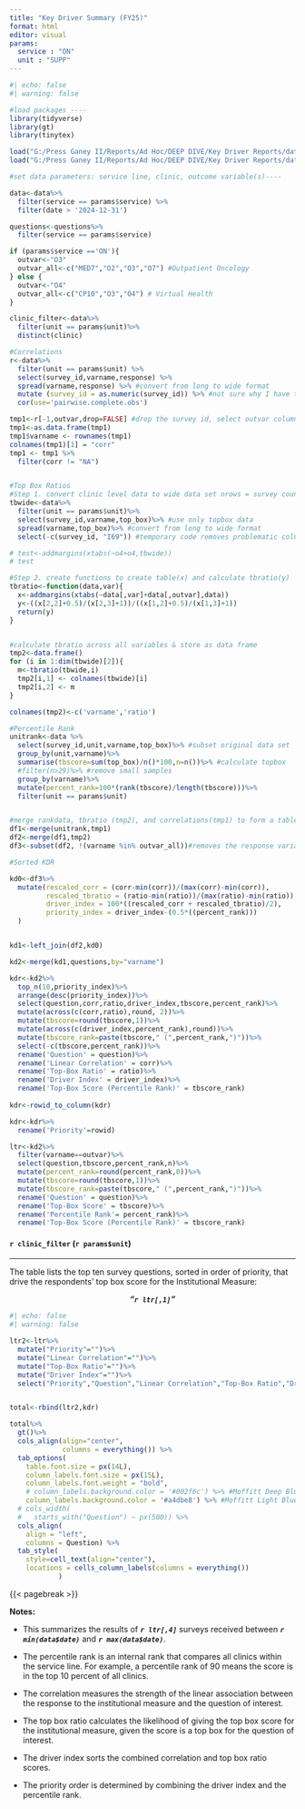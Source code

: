 ```yaml
---
title: "Key Driver Summary (FY25)"
format: html
editor: visual
params:
  service : "ON"
  unit : "SUPP"
---
```


```r
#| echo: false
#| warning: false 

#load packages ----
library(tidyverse)
library(gt)
library(tinytex)

load("G:/Press Ganey II/Reports/Ad Hoc/DEEP DIVE/Key Driver Reports/data/clinic_072024-032025.Rdata")
load("G:/Press Ganey II/Reports/Ad Hoc/DEEP DIVE/Key Driver Reports/data/questions.Rdata")

#set data parameters: service line, clinic, outcome variable(s)----

data<-data%>%
  filter(service == params$service) %>%
  filter(date > '2024-12-31')

questions<-questions%>%
  filter(service == params$service)

if (params$service =='ON'){
  outvar<-"O3"
  outvar_all<-c("MED7","O2","O3","O7") #Outpatient Oncology
} else {
  outvar<-"O4"
  outvar_all<-c("CP10","O3","O4") # Virtual Health
}

clinic_filter<-data%>%
  filter(unit == params$unit)%>%
  distinct(clinic)

#Correlations
r<-data%>%
  filter(unit == params$unit) %>%
  select(survey_id,varname,response) %>% 
  spread(varname,response) %>% #convert from long to wide format
  mutate (survey_id = as.numeric(survey_id)) %>% #not sure why I have to do this for it not to give me an error.
  cor(use='pairwise.complete.obs')

tmp1<-r[-1,outvar,drop=FALSE] #drop the survey id, select outvar column & convert to data frame
tmp1<-as.data.frame(tmp1)
tmp1$varname <- rownames(tmp1)
colnames(tmp1)[1] = "corr"
tmp1 <- tmp1 %>%
  filter(corr != "NA")


#Top Box Ratios
#Step 1. convert clinic level data to wide data set nrows = survey count
tbwide<-data%>%
  filter(unit == params$unit)%>%
  select(survey_id,varname,top_box)%>% #use only topbox data
  spread(varname,top_box)%>% #convert from long to wide format
  select(-c(survey_id, "I69")) #temporary code removes problematic column

# test<-addmargins(xtabs(~o4+o4,tbwide))
# test

#Step 2. create functions to create table(x) and calculate tbratio(y)
tbratio<-function(data,var){
  x<-addmargins(xtabs(~data[,var]+data[,outvar],data))
  y<-((x[2,2]+0.5)/(x[2,3]+1))/((x[1,2]+0.5)/(x[1,3]+1)) 
  return(y)
}


#calculate tbratio across all variables & store as data frame
tmp2<-data.frame()
for (i in 1:dim(tbwide)[2]){ 
  m<-tbratio(tbwide,i)
  tmp2[i,1] <- colnames(tbwide)[i]
  tmp2[i,2] <- m
}

colnames(tmp2)<-c('varname','ratio')

#Percentile Rank
unitrank<-data %>%
  select(survey_id,unit,varname,top_box)%>% #subset original data set
  group_by(unit,varname)%>%
  summarise(tbscore=sum(top_box)/n()*100,n=n())%>% #calculate topbox
  #filter(n>29)%>% #remove small samples
  group_by(varname)%>%
  mutate(percent_rank=100*(rank(tbscore)/length(tbscore)))%>%
  filter(unit == params$unit)


#merge rankdata, tbratio (tmp2), and correlations(tmp1) to form a table
df1<-merge(unitrank,tmp1)
df2<-merge(df1,tmp2)
df3<-subset(df2, !(varname %in% outvar_all))#removes the response variables from priority index calculations

#Sorted KDR

kd0<-df3%>%
  mutate(rescaled_corr = (corr-min(corr))/(max(corr)-min(corr)),
         rescaled_tbratio = (ratio-min(ratio))/(max(ratio)-min(ratio)),
         driver_index = 100*((rescaled_corr + rescaled_tbratio)/2),
         priority_index = driver_index-(0.5*((percent_rank)))
  )


kd1<-left_join(df2,kd0)

kd2<-merge(kd1,questions,by="varname") 

kdr<-kd2%>%
  top_n(10,priority_index)%>%
  arrange(desc(priority_index))%>%
  select(question,corr,ratio,driver_index,tbscore,percent_rank)%>%
  mutate(across(c(corr,ratio),round, 2))%>%
  mutate(tbscore=round(tbscore,1))%>%
  mutate(across(c(driver_index,percent_rank),round))%>%
  mutate(tbscore_rank=paste(tbscore," (",percent_rank,")"))%>%
  select(-c(tbscore,percent_rank))%>%
  rename('Question' = question)%>%
  rename('Linear Correlation' = corr)%>%
  rename('Top-Box Ratio' = ratio)%>%
  rename('Driver Index' = driver_index)%>%
  rename('Top-Box Score (Percentile Rank)' = tbscore_rank)
  
kdr<-rowid_to_column(kdr)

kdr<-kdr%>%
  rename('Priority'=rowid)

ltr<-kd2%>%
  filter(varname==outvar)%>%
  select(question,tbscore,percent_rank,n)%>%
  mutate(percent_rank=round(percent_rank,0))%>%
  mutate(tbscore=round(tbscore,1))%>%
  mutate(tbscore_rank=paste(tbscore," (",percent_rank,")"))%>%
  rename('Question' = question)%>%
  rename('Top-Box Score' = tbscore)%>%
  rename('Percentile Rank'= percent_rank)%>%
  rename('Top-Box Score (Percentile Rank)' = tbscore_rank)
```

#### `r clinic_filter` (`r params$unit`)

------------------------------------------------------------------------

<!--  *** inserts a horizontal line -->

[The table lists the top ten survey questions, sorted in order of priority, that drive the respondents' top box score for the Institutional Measure:]{.important}

<center>***"`r ltr[,1]`"***</center>

```r
#| echo: false
#| warning: false

ltr2<-ltr%>%
  mutate("Priority"="")%>%
  mutate("Linear Correlation"="")%>%
  mutate("Top-Box Ratio"="")%>%
  mutate("Driver Index"="")%>%
  select("Priority","Question","Linear Correlation","Top-Box Ratio","Driver Index","Top-Box Score (Percentile Rank)")


total<-rbind(ltr2,kdr)

total%>%
  gt()%>%
  cols_align(align="center",
             columns = everything()) %>%
  tab_options(
    table.font.size = px(14L),
    column_labels.font.size = px(15L),
    column_labels.font.weight = "bold",
    # column_labels.background.color = '#002f6c') %>% #Moffitt Deep Blue
    column_labels.background.color = '#a4dbe8') %>% #Moffitt Light Blue
  # cols_width(
  #   starts_with("Question") ~ px(500)) %>%
  cols_align(
    align = "left",
    columns = Question) %>%
  tab_style(
    style=cell_text(align="center"),
    locations = cells_column_labels(columns = everything())
            )

```

{{< pagebreak >}}

**Notes:**

-   This summarizes the results of ***`r ltr[,4]`*** surveys received between ***`r min(data$date)`*** and ***`r max(data$date)`***.

-   The percentile rank is an internal rank that compares all clinics within the service line. For example, a percentile rank of 90 means the score is in the top 10 percent of all clinics.

-   The correlation measures the strength of the linear association between the response to the institutional measure and the question of interest.

-   The top box ratio calculates the likelihood of giving the top box score for the institutional measure, given the score is a top box for the question of interest.

-   The driver index sorts the combined correlation and top box ratio scores.

-   The priority order is determined by combining the driver index and the percentile rank.
